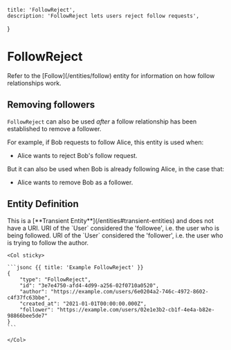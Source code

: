     title: 'FollowReject',
    description: 'FollowReject lets users reject follow requests',
}

# FollowReject

<Note>
    Refer to the [Follow](/entities/follow) entity for information on how follow relationships work.
</Note>

## Removing followers

`FollowReject` can also be used *after* a follow relationship has been established to remove a follower.

For example, if Bob requests to follow Alice, this entity is used when:
- Alice wants to reject Bob's follow request.

But it can also be used when Bob is already following Alice, in the case that:
- Alice wants to remove Bob as a follower.

## Entity Definition

<Row>
    <Col>
        <Properties>
            <Property name="uri" type="null" required={false}>
                This is a [**Transient Entity**](/entities#transient-entities) and does not have a URI.
            </Property>
            <Property name="author" type="URI" required={true} typeLink="/types#uri">
                URI of the `User` considered the 'followee', i.e. the user who is being followed.
            </Property>
            <Property name="follower" type="URI" required={true} typeLink="/types#uri">
                URI of the `User` considered the 'follower', i.e. the user who is trying to follow the author.
            </Property>
        </Properties>
    </Col>

    <Col sticky>

    ```jsonc {{ title: 'Example FollowReject' }}
    {
        "type": "FollowReject",
        "id": "3e7e4750-afd4-4d99-a256-02f0710a0520",
        "author": "https://example.com/users/6e0204a2-746c-4972-8602-c4f37fc63bbe",
        "created_at": "2021-01-01T00:00:00.000Z",
        "follower": "https://example.com/users/02e1e3b2-cb1f-4e4a-b82e-98866bee5de7"
    }
    ```

    </Col>
</Row>